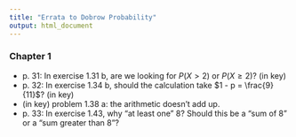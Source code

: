```yaml
---
title: "Errata to Dobrow Probability"
output: html_document
---
```



### Chapter 1

- p. 31: In exercise 1.31 b, are we looking for $P(X > 2)$ or $P(X \ge 2)$? (in key)
- p. 32: In exercise 1.34 b, should the calculation take $1 - p = \frac{9}{11}$? (in key)
- (in key) problem 1.38 a: the arithmetic doesn't add up.
- p. 33: In exercise 1.43, why "at least one" 8? Should this be a "sum of 8" or a "sum greater than 8"?